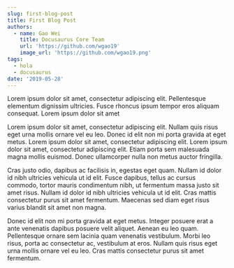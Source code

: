 ```yaml
---
slug: first-blog-post
title: First Blog Post
authors:
  - name: Gao Wei
    title: Docusaurus Core Team
    url: 'https://github.com/wgao19'
    image_url: 'https://github.com/wgao19.png'
tags:
  - hola
  - docusaurus
date: '2019-05-28'
---
```


Lorem ipsum dolor sit amet, consectetur adipiscing elit. Pellentesque elementum dignissim ultricies. Fusce rhoncus ipsum tempor eros aliquam consequat. Lorem ipsum dolor sit amet

<Admonition title="asdf" type="tip">
  Lorem ipsum dolor sit amet, consectetur adipiscing elit. Nullam quis risus eget urna mollis ornare vel eu leo. Donec id elit non mi porta gravida at eget metus. Lorem ipsum dolor sit amet, consectetur adipiscing elit. Lorem ipsum dolor sit amet, consectetur adipiscing elit. Etiam porta sem malesuada magna mollis euismod. Donec ullamcorper nulla non metus auctor fringilla.

  Cras justo odio, dapibus ac facilisis in, egestas eget quam. Nullam id dolor id nibh ultricies vehicula ut id elit. Fusce dapibus, tellus ac cursus commodo, tortor mauris condimentum nibh, ut fermentum massa justo sit amet risus. Nullam id dolor id nibh ultricies vehicula ut id elit. Cras mattis consectetur purus sit amet fermentum. Maecenas sed diam eget risus varius blandit sit amet non magna.

  Donec id elit non mi porta gravida at eget metus. Integer posuere erat a ante venenatis dapibus posuere velit aliquet. Aenean eu leo quam. Pellentesque ornare sem lacinia quam venenatis vestibulum. Morbi leo risus, porta ac consectetur ac, vestibulum at eros. Nullam quis risus eget urna mollis ornare vel eu leo. Cras mattis consectetur purus sit amet fermentum.
</Admonition>

